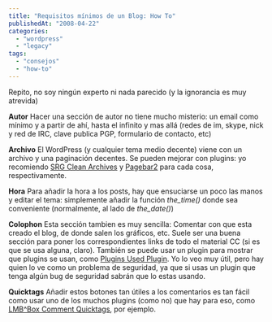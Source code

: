 ```yaml
---
title: "Requisitos mínimos de un Blog: How To"
publishedAt: "2008-04-22"
categories: 
  - "wordpress"
  - "legacy"
tags: 
  - "consejos"
  - "how-to"
---
```


Repito, no soy ningún experto ni nada parecido (y la ignorancia es muy atrevida)

**Autor** Hacer una sección de autor no tiene mucho misterio: un email como mínimo y a partir de ahí, hasta el infinito y mas allá (redes de im, skype, nick y red de IRC, clave publica PGP, formulario de contacto, etc)

**Archivo** El WordPress (y cualquier tema medio decente) viene con un archivo y una paginación decentes. Se pueden mejorar con plugins: yo recomiendo [SRG Clean Archives](http://www.sporadicnonsense.com "Visitar página web del plugin") y [Pagebar2](http://www.elektroelch.de/hacks/wp/pagebar "Visitar página web del plugin") para cada cosa, respectivamente.

**Hora** Para añadir la hora a los posts, hay que ensuciarse un poco las manos y editar el tema: simplemente añadir la función _the\_time()_ donde sea conveniente (normalmente, al lado de _the\_date()_)

**Colophon** Esta sección tambien es muy sencilla: Comentar con que esta creado el blog, de donde salen los gráficos, etc. Suele ser una buena sección para poner los correspondientes links de todo el material CC (si es que se usa alguna, claro). También se puede usar un plugin para mostrar que plugins se usan, como [Plugins Used Plugin](http://www.andrewsw.com/pages/pluginsUsedPlugin "Visitar página web del plugin"). Yo lo veo muy útil, pero hay quien lo ve como un problema de seguridad, ya que si usas un plugin que tenga algún bug de seguridad sabrán que lo estas usando.

**Quicktags** Añadir estos botones tan útiles a los comentarios es tan fácil como usar uno de los muchos plugins (como no) que hay para eso, como [LMB^Box Comment Quicktags](http://lmbbox.com/projects/lmbbox-comment-quicktags/), por ejemplo.
